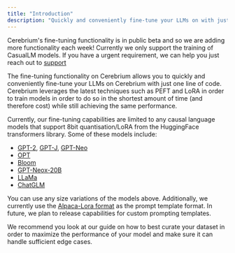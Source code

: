 ```yaml
---
title: "Introduction"
description: "Quickly and conveniently fine-tune your LLMs on with just one line of code"
---
```


<Note>Cerebrium's fine-tuning functionality is in public beta and so we are adding more functionality each week! Currently we only support the 
training of CasualLM models. If you have a urgent requirement, we can help you just reach out to [support](mailto\:support@cerebrium.ai)</Note>


The fine-tuning functionality on Cerebrium allows you to quickly and conveniently fine-tune your LLMs on Cerebrium with just one line of code. Cerebrium leverages
the latest techniques such as PEFT and LoRA in order to train models in order to do so in the shortest amount of time (and therefore cost) while still achieving the
same performance. 

Currently, our fine-tuning capabilities are limited to any causal language models that support 8bit quantisation/LoRA from the HuggingFace transformers library. Some of these models include:
- [GPT-2](https://huggingface.co/gpt2), [GPT-J](https://huggingface.co/EleutherAI/gpt-j-6b), [GPT-Neo](https://huggingface.co/EleutherAI/gpt-neo-2.7B)
- [OPT](https://huggingface.co/facebook/opt-1.3b)
- [Bloom](https://huggingface.co/bigscience/bloom-560m)
- [GPT-Neox-20B](https://huggingface.co/EleutherAI/gpt-neox-20b)
- [LLaMa](https://huggingface.co/decapoda-research/llama-7b-hf)
- [ChatGLM](https://huggingface.co/THUDM/chatglm2-6b)

You can use any size variations of the models above. Additionally, we currently use the [Alpaca-Lora format](https://github.com/TianyiPeng/alpaca-lora/tree/main/templates) as the prompt template format. In future,
we plan to release capabilities for custom prompting templates.

We recommend you look at our guide on how to best curate your dataset in order to maximize the performance of your model and make sure it can handle sufficient edge cases.

